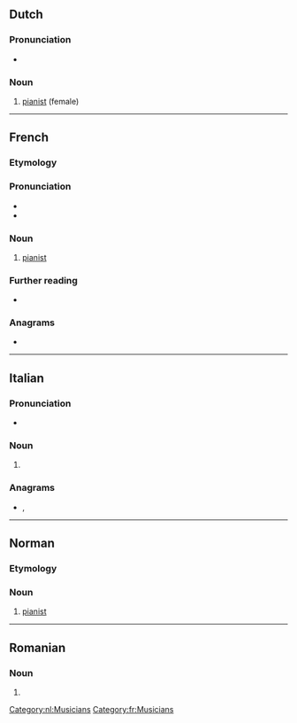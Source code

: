 ==Dutch==

===Pronunciation===
* {{audio|nl|Nl-pianiste.ogg|Audio}}

===Noun===
{{nl-noun|f|-en|pl2=-s|pianistetje|m=pianist}}

# [[pianist]] (female)

[[Category:nl:Musicians]]

----

==French==
{{wikipedia|lang=fr}}

===Etymology===
{{suffix|fr|piano|iste}}

===Pronunciation===
* {{fr-IPA}}
* {{audio|fr|LL-Q150 (fra)-Lepticed7-pianiste.wav|Audio}}

===Noun===
{{fr-noun|mf}}

# [[pianist]]

===Further reading===
* {{R:TLFi}}

===Anagrams===
* {{l|fr|piétinas}}

[[Category:fr:Musicians]]

----

==Italian==

===Pronunciation===
* {{rhymes|it|iste}}

===Noun===
{{head|it|noun plural form|g=f}}

# {{plural of|it|pianista}}

===Anagrams===
* {{l|it|espianti}}, {{l|it|sapienti}}

----

==Norman==

===Etymology===
{{suffix|nrf|piano|gloss1=piano|iste}}

===Noun===
{{nrf-noun|mf}}

# {{lb|nrf|Jersey}} [[pianist]]

{{topics|nrf|Musicians}}

----

==Romanian==

===Noun===
{{head|ro|noun form|g=f-p}}

# {{plural of|ro|pianistă}}